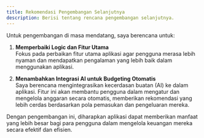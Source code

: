 ```yaml
---
title: Rekomendasi Pengembangan Selanjutnya
description: Berisi tentang rencana pengembangan selanjutnya.
---
```


Untuk pengembangan di masa mendatang, saya berencana untuk:

1. **Memperbaiki Logic dan Fitur Utama**  
   Fokus pada perbaikan fitur utama aplikasi agar pengguna merasa lebih nyaman dan mendapatkan pengalaman yang lebih baik dalam menggunakan aplikasi.

2. **Menambahkan Integrasi AI untuk Budgeting Otomatis**  
   Saya berencana mengintegrasikan kecerdasan buatan (AI) ke dalam aplikasi. Fitur ini akan membantu pengguna dalam mengatur dan mengelola anggaran secara otomatis, memberikan rekomendasi yang lebih cerdas berdasarkan pola pemasukan dan pengeluaran mereka.

Dengan pengembangan ini, diharapkan aplikasi dapat memberikan manfaat yang lebih besar bagi para pengguna dalam mengelola keuangan mereka secara efektif dan efisien.